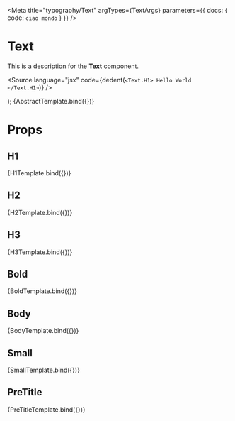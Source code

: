
<Meta
  title="typography/Text"
  argTypes={TextArgs}
  parameters={{
    docs: {
      code: `ciao mondo`
    }
  }}
/>

# Text

This is a description for the **Text** component.

<Source
  language="jsx"
  code="import { Text } from '@4react/design'"
/>

<Source
  language="jsx"
  code={dedent(`
    <Text.H1>
      Hello World
    </Text.H1>
  `)}
/>

  <Flex column>
    <Text.H1 {...args} style={{ marginBottom: 20 }} />
    <Text.H2 {...args} style={{ marginBottom: 20 }} />
    <Text.H3 {...args} style={{ marginBottom: 20 }} />
    <Text.Bold {...args} style={{ marginBottom: 20 }} />
    <Text.Body {...args} style={{ marginBottom: 20 }} />
    <Text.Small {...args} style={{ marginBottom: 20 }} />
    <Text.PreTitle {...args} style={{ marginBottom: 20 }} />
  </Flex>
);

<Story name="Abstract">
  {AbstractTemplate.bind({})}
</Story>

# Props

<ArgsTable story="." />

## H1


<Canvas>
  <Story name="H1">
    {H1Template.bind({})}
  </Story>
</Canvas>

## H2


<Canvas>
  <Story name="H2">
    {H2Template.bind({})}
  </Story>
</Canvas>

## H3


<Canvas>
  <Story name="H3">
    {H3Template.bind({})}
  </Story>
</Canvas>

## Bold


<Canvas>
  <Story name="Bold">
    {BoldTemplate.bind({})}
  </Story>
</Canvas>

## Body


<Canvas>
  <Story name="Body">
    {BodyTemplate.bind({})}
  </Story>
</Canvas>

## Small


<Canvas>
  <Story name="Small">
    {SmallTemplate.bind({})}
  </Story>
</Canvas>

## PreTitle


<Canvas>
  <Story name="PreTitle">
    {PreTitleTemplate.bind({})}
  </Story>
</Canvas>
